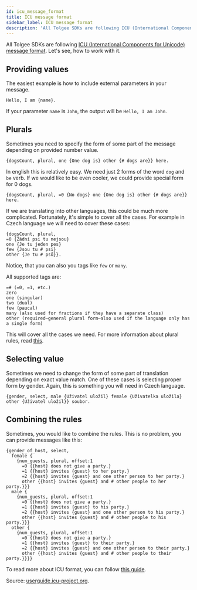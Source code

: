 ```yaml
---
id: icu_message_format
title: ICU message format
sidebar_label: ICU message format
description: 'All Tolgee SDKs are following ICU (International Components for Unicode) message format. Learn how to work with ICU message format in Tolgee.'
---
```


All Tolgee SDKs are following
[ICU (International Components for Unicode) message format](https://en.wikipedia.org/wiki/International_Components_for_Unicode).
Let's see, how to work with it.

## Providing values

The easiest example is how to include external parameters in your message.

    Hello, I am {name}.

If your parameter `name` is `John`, the output will be `Hello, I am John`.

## Plurals

Sometimes you need to specify the form of some part of the message depending on provided number value.

    {dogsCount, plural, one {One dog is} other {# dogs are}} here.

In english this is relatively easy. We need just 2 forms of the word `dog` and `be` verb. If we would like to be even cooler,
we could provide special form for 0 dogs.

    {dogsCount, plural, =0 {No dogs} one {One dog is} other {# dogs are}} here.

If we are translating into other languages, this could be much more complicated. Fortunately, it's simple to cover all
the cases. For example in Czech language we will need to cover these cases:

```
{dogsCount, plural,
=0 {Žádní psi tu nejsou}
one {Je tu jeden pes}
few {Jsou tu # psi}
other {Je tu # psů}}.
```

Notice, that you can also you tags like `few` or `many`.

All supported tags are:

```
=# (=0, =1, etc.)
zero
one (singular)
two (dual)
few (paucal)
many (also used for fractions if they have a separate class)
other (required—general plural form—also used if the language only has a single form)
```

This will cover all the cases we need. For more information about plural rules, read
[this](http://cldr.unicode.org/index/cldr-spec/plural-rules).

## Selecting value

Sometimes we need to change the form of some part of translation depending on exact value match. One of these cases is
selecting proper form by gender. Again, this is something you will need in Czech language.

```
{gender, select, male {Uživatel uložil} female {Uživatelka uložila} other {Uživatel uložil}} soubor.
```

## Combining the rules

Sometimes, you would like to combine the rules. This is no problem, you can provide messages like this:

```
{gender_of_host, select,
  female {
    {num_guests, plural, offset:1
      =0 {{host} does not give a party.}
      =1 {{host} invites {guest} to her party.}
      =2 {{host} invites {guest} and one other person to her party.}
      other {{host} invites {guest} and # other people to her party.}}}
  male {
    {num_guests, plural, offset:1
      =0 {{host} does not give a party.}
      =1 {{host} invites {guest} to his party.}
      =2 {{host} invites {guest} and one other person to his party.}
      other {{host} invites {guest} and # other people to his party.}}}
  other {
    {num_guests, plural, offset:1
      =0 {{host} does not give a party.}
      =1 {{host} invites {guest} to their party.}
      =2 {{host} invites {guest} and one other person to their party.}
      other {{host} invites {guest} and # other people to their party.}}}}
```

To read more about ICU format, you can follow [this guide](http://userguide.icu-project.org/formatparse/messages).

Source: [userguide.icu-project.org](http://userguide.icu-project.org/formatparse/messages).
